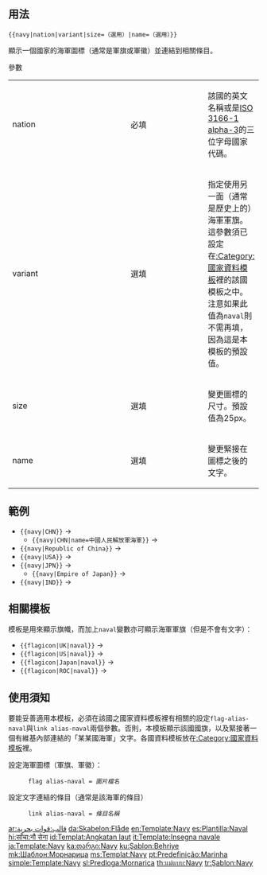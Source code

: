 {{documentation subpage}}
==用法==
<tt><nowiki>{{navy|nation|variant|size=（選用）|name=（選用）}}</nowiki></tt>

顯示一個國家的海軍圖標（通常是軍旗或軍徽）並連結到相關條目。

;參數
{| class="wikitable" border="1"
| width="6%"  | nation || width="7%" | 必填 || 該國的英文名稱或是[[ISO 3166-1|ISO 3166-1 alpha-3]]的三位字母國家代碼。
|-
| variant || 選填 || 指定使用另一面（通常是歷史上的）海軍軍旗。這參數須已設定在[[:Category:國家資料模板]]裡的該國模板之中。注意如果此值為<code>naval</code>則不需再填，因為這是本模板的預設值。
|-
| size || 選填 || 變更圖標的尺寸。預設值為25px。
|-
| name || 選填 || 變更緊接在圖標之後的文字。
|}

==範例==
*<tt><nowiki>{{navy|CHN}}</nowiki></tt> → {{navy|CHN}}
**<tt><nowiki>{{navy|CHN|name=中國人民解放軍海軍}}</nowiki></tt> → {{navy|CHN|name=中國人民解放軍海軍}}
*<tt><nowiki>{{navy|Republic of China}}</nowiki></tt> → {{navy|Republic of China}}
*<tt><nowiki>{{navy|USA}}</nowiki></tt> → {{navy|USA}}
*<tt><nowiki>{{navy|JPN}}</nowiki></tt> → {{navy|JPN}}
**<tt><nowiki>{{navy|Empire of Japan}}</nowiki></tt> → {{navy|Empire of Japan}}
*<tt><nowiki>{{navy|IND}}</nowiki></tt> → {{navy|IND}}

==相關模板==
{{tl|flagicon}}模板是用來顯示旗幟，而加上<tt>naval</tt>變數亦可顯示海軍軍旗（但是不會有文字）：
*<tt><nowiki>{{flagicon|UK|naval}}</nowiki></tt> → {{flagicon|UK|naval}}
*<tt><nowiki>{{flagicon|US|naval}}</nowiki></tt> → {{flagicon|US|naval}}
*<tt><nowiki>{{flagicon|Japan|naval}}</nowiki></tt> → {{flagicon|Japan|naval}}
*<tt><nowiki>{{flagicon|ROC|naval}}</nowiki></tt> → {{flagicon|ROC|naval}}

==使用須知==
要能妥善適用本模板，必須在該國之國家資料模板裡有相關的設定<code>flag-alias-naval</code>與<code>link alias-naval</code>兩個參數。否則，本模板顯示該國國旗，以及緊接著一個有維基內部連結的「某某國海軍」文字。各國資料模板放在[[:Category:國家資料模板]]裡。

設定海軍圖標（軍旗、軍徽）：
:<tt>flag alias-naval = ''圖片檔名''</tt>
設定文字連結的條目（通常是該海軍的條目）
:<tt>link alias-naval = ''條目名稱''</tt>

<includeonly>
<!-- 請將分類資訊加在這條線之下 -->
[[Category:旗幟模板系統|{{PAGENAME}}]]
[[Category:軍事模板|{{PAGENAME}}]]

<!--  請將跨語言連結加在這條線之下 -->
[[ar:قالب:قوات بحرية]]
[[da:Skabelon:Flåde]]
[[en:Template:Navy]]
[[es:Plantilla:Naval]]
[[hi:साँचा:नौ सेना]]
[[id:Templat:Angkatan laut]]
[[it:Template:Insegna navale]]
[[ja:Template:Navy]]
[[ka:თარგი:Navy]]
[[ku:Şablon:Behriye]]
[[mk:Шаблон:Морнарица]]
[[ms:Templat:Navy]]
[[pt:Predefinição:Marinha]]
[[simple:Template:Navy]]
[[sl:Predloga:Mornarica]]
[[th:แม่แบบ:Navy]]
[[tr:Şablon:Navy]]
</includeonly>